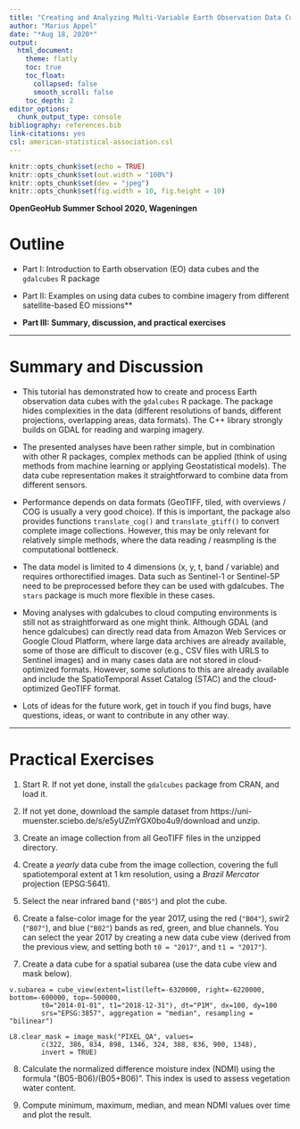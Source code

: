 ```yaml
---
title: "Creating and Analyzing Multi-Variable Earth Observation Data Cubes in R"
author: "Marius Appel"
date: "*Aug 18, 2020*"
output: 
  html_document:
    theme: flatly
    toc: true
    toc_float:  
      collapsed: false
      smooth_scroll: false
    toc_depth: 2
editor_options: 
  chunk_output_type: console
bibliography: references.bib
link-citations: yes
csl: american-statistical-association.csl
---
```


```r
knitr::opts_chunk$set(echo = TRUE)
knitr::opts_chunk$set(out.width = "100%")
knitr::opts_chunk$set(dev = "jpeg")
knitr::opts_chunk$set(fig.width = 10, fig.height = 10)
```

**OpenGeoHub Summer School 2020, Wageningen**



# Outline


- Part I: Introduction to Earth observation (EO) data cubes and the `gdalcubes` R package

- Part II: Examples on using data cubes to combine imagery from different satellite-based EO missions**

- **Part III: Summary, discussion, and practical exercises**



-------------------------------------------------------------------------------------------------------------------



# Summary and Discussion

- This tutorial has demonstrated how to create and process Earth observation data cubes with the `gdalcubes` R package. The package hides complexities in the data (different resolutions of bands, different projections, overlapping areas, data formats). The C++ library strongly builds on GDAL for reading and warping imagery. 

- The presented analyses have been rather simple, but in combination with other R packages, complex methods can be applied (think of using methods from machine learning or applying Geostatistical models). The data cube representation makes it straightforward to combine data from different sensors.

- Performance depends on data formats (GeoTIFF, tiled, with overviews / COG is usually a very good choice). If this is important, the package also provides functions `translate_cog()` and `translate_gtiff()` to convert complete image collections. However, this may be only relevant for relatively simple methods, where the data reading / reasmpling is the computational bottleneck.

- The data model is limited to 4 dimensions (x, y, t, band / variable) and requires orthorectified images. Data such as Sentinel-1 or Sentinel-5P need to be preprocessed before they can be used with gdalcubes. The `stars` package is much more flexible in these cases. 

- Moving analyses with gdalcubes to cloud computing environments is still not as straightforward as one might think. Although GDAL (and hence gdalcubes) can directly read data from Amazon Web Services or Google Cloud Platform, where large data archives are already available,  some of those are difficult to discover (e.g., CSV files with URLS to Sentinel images) and in many cases data are not stored in cloud-optimized formats. However, some solutions to this are already available and include the SpatioTemporal Asset Catalog (STAC) and the cloud-optimized GeoTIFF format.

- Lots of ideas for the future work, get in touch if you find bugs, have questions, ideas, or want to contribute in any other way. 



------------------------------------------------------------------------------------------------------------------


# Practical Exercises




1. Start R. If not yet done, install the `gdalcubes` package from CRAN, and load it.

2. If not yet done, download the sample dataset from https://uni-muenster.sciebo.de/s/e5yUZmYGX0bo4u9/download and unzip.

3. Create an image collection from all GeoTIFF files in the unzipped directory.

4. Create a *yearly* data cube from the image collection, covering the full spatiotemporal extent at 1 km resolution, using a *Brazil Mercator* projection (EPSG:5641).

5. Select the near infrared band (`"B05"`) and plot the cube.

6. Create a false-color image for the year 2017, using the red (`"B04"`), swir2 (`"B07"`), and blue (`"B02"`) bands as red, green, and blue channels.  You can select the year 2017 by creating a new data cube view (derived from the previous view, and setting both `t0 = "2017"`, and `t1 = "2017"`).



7. Create a data cube for a spatial subarea (use the data cube view and mask below).
```
v.subarea = cube_view(extent=list(left=-6320000, right=-6220000, bottom=-600000, top=-500000, 
        t0="2014-01-01", t1="2018-12-31"), dt="P1M", dx=100, dy=100
        srs="EPSG:3857", aggregation = "median", resampling = "bilinear")
                      
L8.clear_mask = image_mask("PIXEL_QA", values=
        c(322, 386, 834, 898, 1346, 324, 388, 836, 900, 1348), 
        invert = TRUE)
```

8. Calculate the normalized difference moisture index (NDMI) using the formula "(B05-B06)/(B05+B06)". This index is used to assess vegetation water content. 


9. Compute minimum, maximum, median, and mean NDMI values over time and plot the result.



